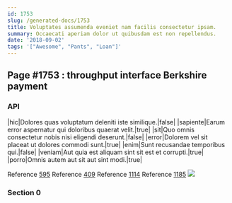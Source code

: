 ```yaml
---
id: 1753
slug: /generated-docs/1753
title: Voluptates assumenda eveniet nam facilis consectetur ipsam.
summary: Occaecati aperiam dolor ut quibusdam est non repellendus.
date: '2018-09-02'
tags: '["Awesome", "Pants", "Loan"]'
---
```


## Page #1753 : throughput interface Berkshire payment
### API

|hic|Dolores quas voluptatum deleniti iste similique.|false|
|sapiente|Earum error aspernatur qui doloribus quaerat velit.|true|
|sit|Quo omnis consectetur nobis nisi eligendi deserunt.|false|
|error|Dolorem vel sit placeat ut dolores commodi sunt.|true|
|enim|Sunt recusandae temporibus qui.|false|
|veniam|Aut quia est aliquam sint sit est et corrupti.|true|
|porro|Omnis autem aut sit aut sint modi.|true|

Reference [595](/595)
Reference [409](/409)
Reference [1114](/1114)
Reference [1185](/1185)
![](/assets/cats-4.jpg)

### Section 0

